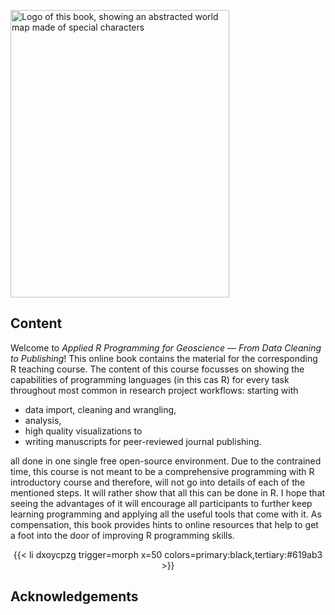 <a href="https://github.com/MxNl/applied_programming_for_geoscience_book"><img src="images/logo.svg" alt="Logo of this book, showing an abstracted world map made of special characters" class="cover" width="350" height="460"/></a>

## Content {.unnumbered}

Welcome to *Applied R Programming for Geoscience --- From Data Cleaning to Publishing*! This online book contains the material for the corresponding R teaching course. The content of this course focusses on showing the capabilities of programming languages (in this cas R) for every task throughout most common in research project workflows: starting with

-   data import, cleaning and wrangling,
-   analysis,
-   high quality visualizations to
-   writing manuscripts for peer-reviewed journal publishing.

all done in one single free open-source environment. Due to the contrained time, this course is not meant to be a comprehensive programming with R introductory course and therefore, will not go into details of each of the mentioned steps. It will rather show that all this can be done in R. I hope that seeing the advantages of it will encourage all participants to further keep learning programming and applying all the useful tools that come with it. As compensation, this book provides hints to online resources that help to get a foot into the door of improving R programming skills.

<center>
{{< li dxoycpzg trigger=morph x=50 colors=primary:black,tertiary:#619ab3 >}}
</center>

## Acknowledgements {.unnumbered}
